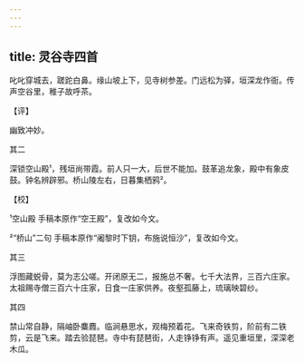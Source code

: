 ```yaml
---
---
---
```

title: 灵谷寺四首
---







叱叱穿城去，蹉跎白鼻。缘山坡上下，见寺树参差。门远松为驿，垣深龙作衙。传声空谷里，稚子故呼茶。

【评】

幽致冲妙。





其二


深锁空山殿¹，残垣尚带霞。前人只一大，后世不能加。鼓革追龙象，殿中有象皮鼓。钟名辨辟邪。桥山陵左右，日暮集栖鸦²。

【校】

¹空山殿 手稿本原作“空王殿”，复改如今文。

²“桥山”二句 手稿本原作“阇黎时下钥，布施说恒沙”，复改如今文。





其三


浮图藏蜕骨，莫为志公嗟。开闭原无二，报施总不奢。七千大法界，三百六庄家。太祖赐寺僧三百六十庄家，日食一庄家供养。夜壑孤藤上，琉璃映碧纱。





其四


禁山常自静，隔岫卧麋麚。临涧悬思水，观梅预着花。飞来奇铁剪，阶前有二铁剪，云是飞来。踏去验琵琶。寺中有琵琶街，人走铮铮有声。遥见重垣里，深深老木瓜。